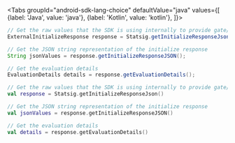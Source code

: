 
<Tabs
  groupId="android-sdk-lang-choice"
  defaultValue="java"
  values={[
    {label: 'Java', value: 'java'},
    {label: 'Kotlin', value: 'kotlin'},
  ]}>
  <TabItem value="java">

```java
// Get the raw values that the SDK is using internally to provide gate/config/layer results
ExternalInitializeResponse response = Statsig.getInitializeResponseJson();

// Get the JSON string representation of the initialize response
String jsonValues = response.getInitializeResponseJSON();

// Get the evaluation details
EvaluationDetails details = response.getEvaluationDetails();
```

  </TabItem>
  <TabItem value="kotlin">

```kotlin
// Get the raw values that the SDK is using internally to provide gate/config/layer results
val response = Statsig.getInitializeResponseJson()

// Get the JSON string representation of the initialize response
val jsonValues = response.getInitializeResponseJSON()

// Get the evaluation details
val details = response.getEvaluationDetails()
```

  </TabItem>
</Tabs>
